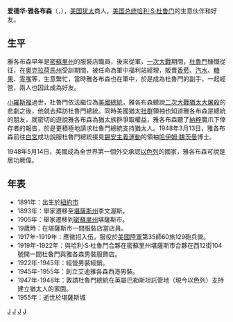 '''爱德华·雅各布森'''（{{lang-en|Edward Jacobson}}，{{bd|1891年|6月17日|1955年|10月25日}}），[[美国|美国]][[犹太|犹太]]商人，[[美国总统|美国总统]][[哈利·S·杜鲁门|哈利·S·杜鲁门]]的生意伙伴和好友。

==生平==
雅各布森早年是[[密蘇里州|密蘇里州]]的服裝店職員，後來從軍，[[一次大戰|一次大戰]]期間，[[杜魯門|杜魯門]]慷慨從征，在[[奧克拉荷馬州|奧克拉荷馬州]]受訓期間，被任命為軍中福利站經理，販賣[[香菸|香菸]]、[[汽水|汽水]]、[[糖果|糖果]]、[[零嘴|零嘴]]等，生意繁忙，當時雅各布森也在軍中，於是成為杜魯門的副手，一起經營，兩人也因此成為好友。

[[小羅斯福|小羅斯福]]過世，杜魯門依法繼位為[[美國總統|美國總統]]，雅各布森聽說[[二次大戰|二次大戰]][[猶太大屠殺|猶太大屠殺]]的悲劇之後，他就去拜訪杜魯門總統。同時美國猶太[[社群|社群]]領袖也知道雅各布森是總統的朋友，就密切的遊說雅各布森為猶太族群爭取權益，雅各布森聽了[[納粹|納粹]]魔爪下倖存者的報告，於是更積極地請求杜魯門總統支持猶太人。1948年3月13日，雅各布森前往[[白宮|白宮]]成功說服杜魯門總統接見[[錫安主義|錫安主義運動]]的領袖[[哈伊姆·魏茨曼|哈伊姆·魏茨曼]]博士。

1948年5月14日，美國成為全世界第一個外交承認[[以色列|以色列]]的國家，雅各布森可說是居功厥偉。

==年表==
*1891年：出生於[[紐約市|紐約市]]
*1893年：舉家遷移至[[堪薩斯州|堪薩斯州]]李文渥斯。
*1905年：舉家遷移到[[密蘇里州|密蘇里州]]堪薩斯市。
*19歲時：在堪薩斯市一間服裝店當店員。
*1917年-1919年：應徵招入伍，服役於[[美國陸軍|美國陸軍]]第35師60旅129砲兵營。
*1919年-1922年：與哈利·S·杜魯門合夥在密蘇里州堪薩斯市合夥在西12街104號開一間杜魯門與雅各森男裝服飾店。
*1922年-1945年：經營男裝經銷。
*1945年-1955年：創立艾迪雅各森西港男裝。
*1947年-1948年：敦請杜魯門總統在英屬巴勒斯坦託管地（現今以色列）支持建立猶太人的家園。 
*1955年：逝世於堪薩斯城

{{Authority control}}
{{美国人小作品}}

[[Category:美國企業家|J]]
[[Category:立陶宛犹太裔美国人|J]]
[[Category:紐約市人|J]]
[[Category:密蘇里州人|J]]
